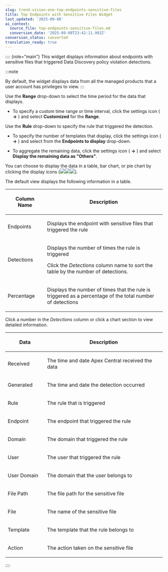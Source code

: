 ```yaml
---
slug: trend-vision-one-top-endpoints-sensitive-files
title: Top Endpoints with Sensitive Files Widget
last_updated: '2025-09-08'
ai_context:
  source_file: top-endpoints-sensitive-files.md
  conversion_date: '2025-09-08T23:42:11.992Z'
conversion_status: converted
translation_ready: true
---
```


:::: {role="main"}
This widget displays information about endpoints with sensitive files that triggered Data Discovery policy violation detections.

:::note

By default, the widget displays data from all the managed products that a user account has privileges to view.
:::

Use the **Range** drop-down to select the time period for the data that displays.

- To specify a custom time range or time interval, click the settings icon ( **→** ) and select **Customized** for the **Range**.

Use the **Rule** drop-down to specify the rule that triggered the detection.

- To specify the number of templates that display, click the settings icon ( **→** ) and select from the **Endpoints to display** drop-down.

- To aggregate the remaining data, click the settings icon ( **→** ) and select **Display the remaining data as "Others"**.

You can choose to display the data in a table, bar chart, or pie chart by clicking the display icons (![](/images/widget_icon_table=GUID-7526F447-FF47-4400-B742-9C52C85CDF03=1=en-us=Low.webp)![](/images/widget_icon_barchart=GUID-E78BBEBA-7B7E-46F2-8D9F-77301926833F=1=en-us=Low.webp)![](/images/widget_icon_pie_chart=GUID-C10DA180-5439-4C2C-82EB-2B359F79B623=1=en-us=Low.webp)).

The default view displays the following information in a table.

<table>
<colgroup>
<col style="width: 25%" />
<col style="width: 75%" />
</colgroup>
<thead>
<tr>
<th><p>Column Name</p></th>
<th><p>Description</p></th>
</tr>
</thead>
<tbody>
<tr>
<td><p>Endpoints</p></td>
<td><p>Displays the endpoint with sensitive files that triggered the rule</p></td>
</tr>
<tr>
<td><p>Detections</p></td>
<td><p>Displays the number of times the rule is triggered</p>
<p>Click the <em>Detections</em> column name to sort the table by the number of detections.</p></td>
</tr>
<tr>
<td><p>Percentage</p></td>
<td><p>Displays the number of times that the rule is triggered as a percentage of the total number of detections</p></td>
</tr>
</tbody>
</table>

Click a number in the *Detections* column or click a chart section to view detailed information.

<table>
<colgroup>
<col style="width: 25%" />
<col style="width: 75%" />
</colgroup>
<thead>
<tr>
<th><p>Data</p></th>
<th><p>Description</p></th>
</tr>
</thead>
<tbody>
<tr>
<td><p>Received</p></td>
<td><p>The time and date Apex Central received the data</p></td>
</tr>
<tr>
<td><p>Generated</p></td>
<td><p>The time and date the detection occurred</p></td>
</tr>
<tr>
<td><p>Rule</p></td>
<td><p>The rule that is triggered</p></td>
</tr>
<tr>
<td><p>Endpoint</p></td>
<td><p>The endpoint that triggered the rule</p></td>
</tr>
<tr>
<td><p>Domain</p></td>
<td><p>The domain that triggered the rule</p></td>
</tr>
<tr>
<td><p>User</p></td>
<td><p>The user that triggered the rule</p></td>
</tr>
<tr>
<td><p>User Domain</p></td>
<td><p>The domain that the user belongs to</p></td>
</tr>
<tr>
<td><p>File Path</p></td>
<td><p>The file path for the sensitive file</p></td>
</tr>
<tr>
<td><p>File</p></td>
<td><p>The name of the sensitive file</p></td>
</tr>
<tr>
<td><p>Template</p></td>
<td><p>The template that the rule belongs to</p></td>
</tr>
<tr>
<td><p>Action</p></td>
<td><p>The action taken on the sensitive file</p></td>
</tr>
</tbody>
</table>
::::
